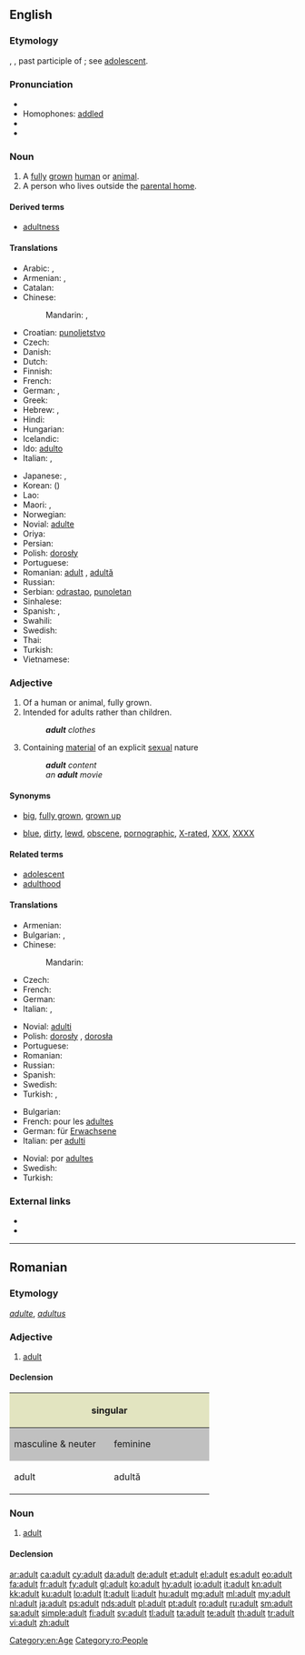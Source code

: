 ==English==

===Etymology===
{{etyl|fr|en}} {{term|adulte|lang=fr}}, {{etyl|la|en}} {{term|adultus||grown up|lang=la}}, past participle of {{term|adolescere||to grow up}}; see [[adolescent]].

===Pronunciation===
* {{IPA|/ˈædl̩t/|/əˈdʌlt/|/ˈæɾʌlt/|}}
* Homophones: [[addled]]
* {{audio|en-us-adult.ogg|Audio (US)}}
* {{rhymes|ʌlt}}

===Noun===
{{en-noun}}

# A [[fully]] [[grown]] [[human]] or [[animal]].
# A person who lives outside the [[parental home]].

====Derived terms====
* [[adultness]]

====Translations====
{{trans-top|fully grown human}}
* Arabic: {{t-|ar|بالغ|m|tr=baaligh}}, {{t-|ar|راشد|m|tr=raashid|sc=Arab}}
* Armenian: {{t-|hy|մեծահասակ|tr=meçahasak}}, {{t-|hy|չափահաս|tr=čapahas}}
* Catalan: {{t+|ca|adult}}
* Chinese:
*: Mandarin: {{t-|cmn|成人|tr=chéngrén|sc=Hani}},  {{t-|cmn|大人|tr=dàrén|sc=Hani}}
* Croatian: [[punoljetstvo]]
* Czech: {{t+|cs|dospělý|m}}
* Danish: {{t+|da|voksen}}
* Dutch: {{t+|nl|volwassene}}
* Finnish: {{t+|fi|aikuinen}}
* French: {{t+|fr|adulte|m|f}}
* German: {{t+|de|Erwachsener|m}}, {{t+|de|Erwachsene|f}}
* Greek: {{t+|el|ενήλικας}}
* Hebrew: {{t-|he|מבוגר|m|tr=mevugar|sc=Hebr}}, {{t-|he|מבוגרת|f|tr=mevugeret|sc=Hebr}}
* Hindi: {{t-|hi|वयस्क|m|tr=vayask}}
* Hungarian: {{t+|hu|felnőtt}}
* Icelandic: {{t+|is|fullorðinn|m}}
* Ido: [[adulto]]
* Italian: {{t+|it|adulto|m}}, {{t-|it|adulta|f}}
{{trans-mid}}
* Japanese: {{t+|ja|成人|tr=せいじん, seijin|sc=Jpan}}, {{t+|ja|大人|tr=おとな, otona|sc=Jpan}}
* Korean: {{t+|ko|성인|tr=seong-in|sc=Kore}} ({{t+|ko|成人|sc=Kore}})
* Lao: {{t-|lo|ຜູ້ໃຫ່ຍ|sc=Laoo}}
* Maori: {{t|mi|pakeke}} {{qualifier|refers to people}}, {{t|mi|kātua}} {{qualifier|refers to animals}}
* Norwegian: {{t-|no|voksen}}
* Novial: [[adulte]]
* Oriya: {{t-|or|ପ୍ରାପ୍ତବୟସ୍କ|sc=Orya}}
* Persian: {{t-|fa|بزرگسال|tr=bozorgsâl|sc=fa-Arab}}
* Polish: [[dorosły]] {{m}}
* Portuguese: {{t+|pt|adulto}}
* Romanian: [[adult#Romanian|adult]] {{m}}, [[adultă]] {{f}}
* Russian: {{t+|ru|взрослый|tr=vzróslyj|alt=взро́слый}}
* Serbian: [[odrastao]], [[punoletan]]
* Sinhalese: {{t-|si|වැඩිහිටියා|sc=Sinh}}
* Spanish: {{t+|es|adulto|m}}, {{t-|es|adulta|f}}
* Swahili: {{t-|sw|mtu mzima}}
* Swedish: {{t+|sv|vuxen}}
* Thai: {{t-|th|ผู้ใหญ่|tr=pôo yài|sc=Thai}}
* Turkish: {{t+|tr|yetişkin}}
* Vietnamese: {{t-|vi|người lớn}}
{{trans-bottom}}

===Adjective===
{{en-adj}}

# Of a human or animal, fully grown.
# Intended for adults rather than children.
#: '''''adult''' clothes''
# Containing [[material]] of an explicit [[sexual]] nature
#: '''''adult''' content''
#: ''an '''adult''' movie''

====Synonyms====
* {{sense|fully grown}} [[big]], [[fully grown]], [[grown up]]
* {{sense|unsuitable for children}} [[blue]], [[dirty]], [[lewd]], [[obscene]], [[pornographic]], [[X-rated]], [[XXX]], [[XXXX]]

====Related terms====
* [[adolescent]]
* [[adulthood]]

====Translations====
{{trans-top|fully grown}}
* Armenian: {{t-|hy|հասուն|tr=hasun}}
* Bulgarian: {{t+|bg|възрастен}},  {{t+|bg|пълнолетен}}
* Chinese:
*: Mandarin: {{t|cmn|成人|sc=Hani}}
* Czech: {{t+|cs|dospělý}}
* French: {{t+|fr|adulte|m|f}}
* German: {{t+|de|erwachsen}}
* Italian: {{t+|it|adulto|m}}, {{t-|it|adulta|f}}
{{trans-mid}}
* Novial: [[adulti]]
* Polish: [[dorosły]] {{m}}, [[dorosła]] {{f}}
* Portuguese: {{t+|pt|adulto}}
* Romanian: {{t+|ro|adult}}
* Russian: {{t+|ru|взрослый|sc=Cyrl|tr=vzróslyj|alt=взро́слый}}
* Spanish: {{t+|es|adulto}}
* Swedish: {{t+|sv|vuxen}}
* Turkish: {{t+|tr|yetişkin}},  {{t+|tr|ergin}}
{{trans-bottom}}

{{trans-top|intended for adults}}
* Bulgarian: {{t-|bg|за възрастни}}
* French: pour les [[adulte]]s
* German: für [[Erwachsene]]
* Italian: per [[adulto|adulti]]
{{trans-mid}}
* Novial: por [[adultes]]
* Swedish: {{t-|sv|vuxen-}}
* Turkish: {{t+|tr|yetişkin}}
{{trans-bottom}}

{{trans-see|pornographic}}

===External links===
* {{R:Webster 1913}}
* {{R:Century 1911}}

[[Category:en:Age]]

----

==Romanian==

===Etymology===
{{etyl|fr|ro}} ''[[adulte]]'', {{etyl|la|ro}} ''[[adultus]]''

===Adjective===
{{ro-adj|4}}

# [[adult#Adjective|adult]]

====Declension====
<center>
{| style="background:#F0F0F0"

|-
! colspan="2" style="background:#e2e4c0" | singular
! colspan="2" style="background:#e2e4c0" | plural

|-
! style="width:10em;background:#C0C0C0" | masculine & neuter
! style="width:10em;background:#C0C0C0" | feminine
! style="width:10em;background:#C0C0C0" | masculine
! style="width:10em;background:#C0C0C0" | feminine & neuter

|-
| adult
| adultă
| adulți
| adulte
|}
</center>

===Noun===
{{ro-noun|m|adulți|f=adultă}}

# [[adult#Noun|adult]]

====Declension====
{{ro-noun-m|def=adultul|pl=adulți}}

[[Category:ro:People]]

[[ar:adult]]
[[ca:adult]]
[[cy:adult]]
[[da:adult]]
[[de:adult]]
[[et:adult]]
[[el:adult]]
[[es:adult]]
[[eo:adult]]
[[fa:adult]]
[[fr:adult]]
[[fy:adult]]
[[gl:adult]]
[[ko:adult]]
[[hy:adult]]
[[io:adult]]
[[it:adult]]
[[kn:adult]]
[[kk:adult]]
[[ku:adult]]
[[lo:adult]]
[[lt:adult]]
[[li:adult]]
[[hu:adult]]
[[mg:adult]]
[[ml:adult]]
[[my:adult]]
[[nl:adult]]
[[ja:adult]]
[[ps:adult]]
[[nds:adult]]
[[pl:adult]]
[[pt:adult]]
[[ro:adult]]
[[ru:adult]]
[[sm:adult]]
[[sa:adult]]
[[simple:adult]]
[[fi:adult]]
[[sv:adult]]
[[tl:adult]]
[[ta:adult]]
[[te:adult]]
[[th:adult]]
[[tr:adult]]
[[vi:adult]]
[[zh:adult]]